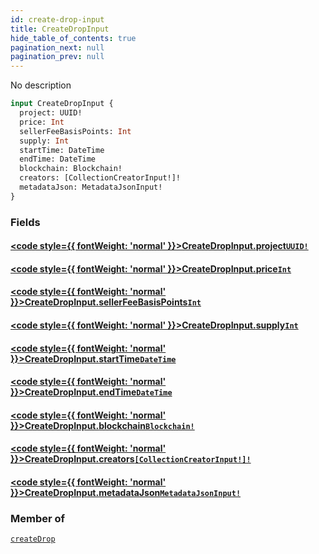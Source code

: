 ```yaml
---
id: create-drop-input
title: CreateDropInput
hide_table_of_contents: true
pagination_next: null
pagination_prev: null
---
```








No description

```graphql
input CreateDropInput {
  project: UUID!
  price: Int
  sellerFeeBasisPoints: Int
  supply: Int
  startTime: DateTime
  endTime: DateTime
  blockchain: Blockchain!
  creators: [CollectionCreatorInput!]!
  metadataJson: MetadataJsonInput!
}
```


### Fields

#### [<code style={{ fontWeight: 'normal' }}>CreateDropInput.<b>project</b></code>](#)<Bullet />[`UUID!`](/scalars/uuid) <Badge class="secondary" text="non-null"/> <Badge class="secondary" text="scalar"/>
> 
> 

#### [<code style={{ fontWeight: 'normal' }}>CreateDropInput.<b>price</b></code>](#)<Bullet />[`Int`](/scalars/int) <Badge class="secondary" text="scalar"/>
> 
> 

#### [<code style={{ fontWeight: 'normal' }}>CreateDropInput.<b>sellerFeeBasisPoints</b></code>](#)<Bullet />[`Int`](/scalars/int) <Badge class="secondary" text="scalar"/>
> 
> 

#### [<code style={{ fontWeight: 'normal' }}>CreateDropInput.<b>supply</b></code>](#)<Bullet />[`Int`](/scalars/int) <Badge class="secondary" text="scalar"/>
> 
> 

#### [<code style={{ fontWeight: 'normal' }}>CreateDropInput.<b>startTime</b></code>](#)<Bullet />[`DateTime`](/scalars/date-time) <Badge class="secondary" text="scalar"/>
> 
> 

#### [<code style={{ fontWeight: 'normal' }}>CreateDropInput.<b>endTime</b></code>](#)<Bullet />[`DateTime`](/scalars/date-time) <Badge class="secondary" text="scalar"/>
> 
> 

#### [<code style={{ fontWeight: 'normal' }}>CreateDropInput.<b>blockchain</b></code>](#)<Bullet />[`Blockchain!`](/enums/blockchain) <Badge class="secondary" text="non-null"/> <Badge class="secondary" text="enum"/>
> 
> 

#### [<code style={{ fontWeight: 'normal' }}>CreateDropInput.<b>creators</b></code>](#)<Bullet />[`[CollectionCreatorInput!]!`](/inputs/collection-creator-input) <Badge class="secondary" text="non-null"/> <Badge class="secondary" text="input"/>
> 
> 

#### [<code style={{ fontWeight: 'normal' }}>CreateDropInput.<b>metadataJson</b></code>](#)<Bullet />[`MetadataJsonInput!`](/inputs/metadata-json-input) <Badge class="secondary" text="non-null"/> <Badge class="secondary" text="input"/>
> 
> 



### Member of

[`createDrop`](/mutations/create-drop)  <Badge class="secondary" text="mutation"/>




